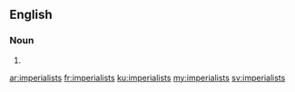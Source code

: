 ==English==

===Noun===
{{head|en|plural}}

# {{plural of|imperialist|lang=en}}

[[ar:imperialists]]
[[fr:imperialists]]
[[ku:imperialists]]
[[my:imperialists]]
[[sv:imperialists]]